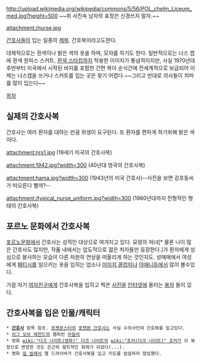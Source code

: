 http://upload.wikimedia.org/wikipedia/commons/5/56/POL_chelm_Liceum_med.jpg?height=500
~~위 사진속 남자의 표정은 신경쓰지 말자.~~

attachment:/nurse.jpg

[[간호사]]들이 입는 일종의 [[제복]]. 간호복이라고도한다.

대체적으로는 흰색이나 밝은 색의 옷을 하며, 모자를 하기도 한다. 일반적으로는 너스 캡에 흰색 원피스 스커트, [[흰색 스타킹]]까지 착용한 이미지가 통념적이지만, 사실 1970년대 후반부터 미국에서 시작된 바지를 포함한 간편 복이 순식간에 전세계적으로 보급되어 이제는 너스캡을 쓰거나 스커트를 입는 곳은 찾기 어렵다.~~그리고 반대로 의사들이 치마를 많이 입는다~~

[[목차]]
== 실제의 간호사복 ==
간호사는 여러 환자를 대하는 만큼 위생이 요구된다. 또 환자를 편하게 하기위해 밝은 색이다.

attachment:nrs1.jpg
(19세기 미국의 간호사복)

attachment:1942.jpg?width=300
(40년대 영국의 간호사복)

attachment:hama.jpg?width=300
(1943년의 미국 간호사)--사진을 보면 강호동씨가 떠오른다 왤까?--

attachment:/typical_nurse_uniform.jpg?width=300
(1980년대까지 전형적인 형태의 간호사복)

== 포르노 문화에서 간호사복 ==
[[포르노]]문화에서 간호사는 성적인 대상으로 여겨지고 있다. 묘령의 처녀[* 물론 나이 많은 간호사도 많지만, 작품 내에서는 압도적으로 젊은 처자들만 등장한다.]가 환자에게 성심으로 봉사하는 모습이 다른 차원의 연상을 떠올리게 하는 것인지도. 성매매에서 여성에게 [[페티시]]를 일으키는 옷을 입히는 업소나 [[이미지 클럽]]이나 [[야애니]]등에서 많이 볼수있다. 

가끔 자기 [[여자친구]]에게 간호사복을 입히고 찍은 [[사진]]을 [[인터넷]]에 올리는 [[용자]] 들이 있다. 

== 간호사복을 입은 인물/캐릭터 ==
 * '''[[간호사]]''' 항목 참조. [[포켓몬스터]]의 [[포켓몬 간호사]]는 사실 수의사인데 간호복을 입고있다.
 * [[리그 오브 레전드]]의 챔피언 [[아칼리]]
 * 영화 [[wiki:"다크 나이트(영화)" 다크 나이트]]의 [[wiki:"조커(다크 나이트)" 조커]]가 이 복장으로 변장한 것도 은근히 컬트적인 화제가 되었다(...).
 * 영화 [[킬 빌]]에서 엘 드라이버가 간호사복을 입고 키도를 암살하러 잠입했다.
